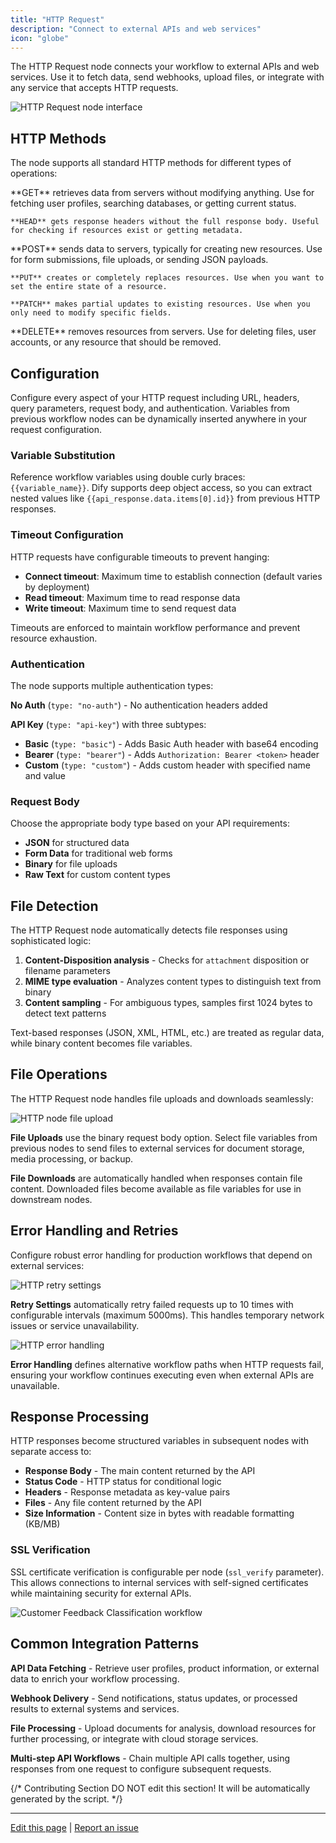 ```yaml
---
title: "HTTP Request"
description: "Connect to external APIs and web services"
icon: "globe"
---
```


The HTTP Request node connects your workflow to external APIs and web services. Use it to fetch data, send webhooks, upload files, or integrate with any service that accepts HTTP requests.

<Frame caption="HTTP Request node configuration">
  <img src="https://assets-docs.dify.ai/dify-enterprise-mintlify/en/guides/workflow/node/07c5e952eb4c9d6a32d0b7c2d855d4a5.png" alt="HTTP Request node interface" />
</Frame>

## HTTP Methods

The node supports all standard HTTP methods for different types of operations:

<Tabs>
  <Tab title="Data Retrieval">
    **GET** retrieves data from servers without modifying anything. Use for fetching user profiles, searching databases, or getting current status.
    
    **HEAD** gets response headers without the full response body. Useful for checking if resources exist or getting metadata.
  </Tab>
  
  <Tab title="Data Submission">
    **POST** sends data to servers, typically for creating new resources. Use for form submissions, file uploads, or sending JSON payloads.
    
    **PUT** creates or completely replaces resources. Use when you want to set the entire state of a resource.
    
    **PATCH** makes partial updates to existing resources. Use when you only need to modify specific fields.
  </Tab>
  
  <Tab title="Resource Management">
    **DELETE** removes resources from servers. Use for deleting files, user accounts, or any resource that should be removed.
  </Tab>
</Tabs>

## Configuration

Configure every aspect of your HTTP request including URL, headers, query parameters, request body, and authentication. Variables from previous workflow nodes can be dynamically inserted anywhere in your request configuration.

### Variable Substitution

Reference workflow variables using double curly braces: `{{variable_name}}`. Dify supports deep object access, so you can extract nested values like `{{api_response.data.items[0].id}}` from previous HTTP responses.

### Timeout Configuration

HTTP requests have configurable timeouts to prevent hanging:
- **Connect timeout**: Maximum time to establish connection (default varies by deployment)
- **Read timeout**: Maximum time to read response data
- **Write timeout**: Maximum time to send request data

Timeouts are enforced to maintain workflow performance and prevent resource exhaustion.

### Authentication

The node supports multiple authentication types:

**No Auth** (`type: "no-auth"`) - No authentication headers added

**API Key** (`type: "api-key"`) with three subtypes:
- **Basic** (`type: "basic"`) - Adds Basic Auth header with base64 encoding
- **Bearer** (`type: "bearer"`) - Adds `Authorization: Bearer <token>` header
- **Custom** (`type: "custom"`) - Adds custom header with specified name and value

### Request Body

Choose the appropriate body type based on your API requirements:

- **JSON** for structured data
- **Form Data** for traditional web forms
- **Binary** for file uploads
- **Raw Text** for custom content types

## File Detection

The HTTP Request node automatically detects file responses using sophisticated logic:

1. **Content-Disposition analysis** - Checks for `attachment` disposition or filename parameters
2. **MIME type evaluation** - Analyzes content types to distinguish text from binary
3. **Content sampling** - For ambiguous types, samples first 1024 bytes to detect text patterns

Text-based responses (JSON, XML, HTML, etc.) are treated as regular data, while binary content becomes file variables.

## File Operations

The HTTP Request node handles file uploads and downloads seamlessly:

<Frame caption="File upload configuration example">
  <img src="https://assets-docs.dify.ai/dify-enterprise-mintlify/en/guides/workflow/node/1f2e33cf7bed33096b5aee145006193d.png" alt="HTTP node file upload" />
</Frame>

**File Uploads** use the binary request body option. Select file variables from previous nodes to send files to external services for document storage, media processing, or backup.

**File Downloads** are automatically handled when responses contain file content. Downloaded files become available as file variables for use in downstream nodes.

## Error Handling and Retries

Configure robust error handling for production workflows that depend on external services:

<Frame caption="HTTP retry configuration">
  <img src="https://assets-docs.dify.ai/2024/12/2e7c6080c0875e31a074c2a9a4543797.png" alt="HTTP retry settings" />
</Frame>

**Retry Settings** automatically retry failed requests up to 10 times with configurable intervals (maximum 5000ms). This handles temporary network issues or service unavailability.

<Frame caption="HTTP error handling options">
  <img src="https://assets-docs.dify.ai/2024/12/91daa86d9770390ab2a41d6d0b6ed1e7.png" alt="HTTP error handling" />
</Frame>

**Error Handling** defines alternative workflow paths when HTTP requests fail, ensuring your workflow continues executing even when external APIs are unavailable.

## Response Processing

HTTP responses become structured variables in subsequent nodes with separate access to:

- **Response Body** - The main content returned by the API
- **Status Code** - HTTP status for conditional logic  
- **Headers** - Response metadata as key-value pairs
- **Files** - Any file content returned by the API
- **Size Information** - Content size in bytes with readable formatting (KB/MB)

### SSL Verification

SSL certificate verification is configurable per node (`ssl_verify` parameter). This allows connections to internal services with self-signed certificates while maintaining security for external APIs.

<Frame caption="Dynamic API integration example workflow">
  <img src="https://assets-docs.dify.ai/dify-enterprise-mintlify/en/guides/workflow/node/090975269f8998f906c5636dde8d9540.png" alt="Customer Feedback Classification workflow" />
</Frame>

## Common Integration Patterns

**API Data Fetching** - Retrieve user profiles, product information, or external data to enrich your workflow processing.

**Webhook Delivery** - Send notifications, status updates, or processed results to external systems and services.

**File Processing** - Upload documents for analysis, download resources for further processing, or integrate with cloud storage services.

**Multi-step API Workflows** - Chain multiple API calls together, using responses from one request to configure subsequent requests.

{/*
Contributing Section
DO NOT edit this section!
It will be automatically generated by the script.
*/}

---

[Edit this page](https://github.com/langgenius/dify-docs/edit/main/en/documentation/pages/nodes/http-request.mdx) | [Report an issue](https://github.com/langgenius/dify-docs/issues/new?template=docs.yml)

